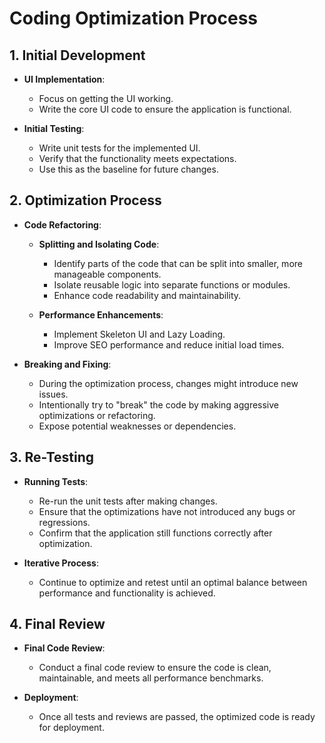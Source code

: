 # Coding Optimization Process

## 1. Initial Development
- **UI Implementation**: 
  - Focus on getting the UI working. 
  - Write the core UI code to ensure the application is functional.

- **Initial Testing**: 
  - Write unit tests for the implemented UI.
  - Verify that the functionality meets expectations.
  - Use this as the baseline for future changes.

## 2. Optimization Process
- **Code Refactoring**:
  - **Splitting and Isolating Code**:
    - Identify parts of the code that can be split into smaller, more manageable components.
    - Isolate reusable logic into separate functions or modules.
    - Enhance code readability and maintainability.

  - **Performance Enhancements**:
    - Implement Skeleton UI and Lazy Loading.
    - Improve SEO performance and reduce initial load times.

- **Breaking and Fixing**:
  - During the optimization process, changes might introduce new issues.
  - Intentionally try to "break" the code by making aggressive optimizations or refactoring.
  - Expose potential weaknesses or dependencies.

## 3. Re-Testing
- **Running Tests**:
  - Re-run the unit tests after making changes.
  - Ensure that the optimizations have not introduced any bugs or regressions.
  - Confirm that the application still functions correctly after optimization.

- **Iterative Process**:
  - Continue to optimize and retest until an optimal balance between performance and functionality is achieved.

## 4. Final Review
- **Final Code Review**:
  - Conduct a final code review to ensure the code is clean, maintainable, and meets all performance benchmarks.

- **Deployment**:
  - Once all tests and reviews are passed, the optimized code is ready for deployment.
